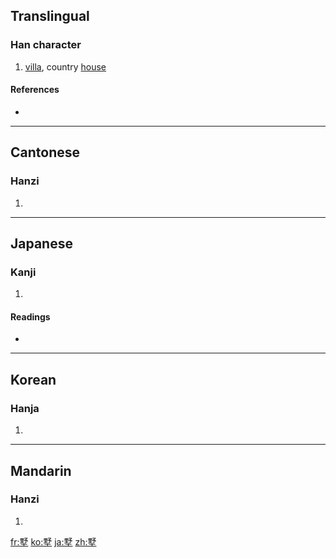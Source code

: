 ==Translingual==

===Han character===
{{Han char|rn=32|rad=土|as=11|sn=14|four=6710<sub>4</sub>|canj=田弓土 (WNG)}}

# [[villa]], country [[house]]

====References====
* {{Han ref|kx=0237.200|dkj=05412|dj=0475.260|hdz=10480.060|uh=5885|ud=22661|bh=B9D6|bd=47574}}

----

==Cantonese==

===Hanzi===
{{yue-hanzi|jyut=|y=seui5}}

# {{defn|Cantonese}}

----

==Japanese==

===Kanji===
{{ja-kanji|grade=|rs=土11}}

# {{defn|Japanese}}

====Readings====
* {{ja-readings|on=[[しょ]] (sho), [[や]] (ya)|kun=[[しもやしき]] (shimoyashiki)}}

----

==Korean==

===Hanja===
{{ko-hanja|hangeul=[[서]]|rv=seo|mr=sŏ}}

# {{defn|Korean}}

----

==Mandarin==

===Hanzi===
{{cmn-hanzi|pin=[[shù]] ([[shu4]])|wg=shu<sup>4</sup>}}

# {{defn|Mandarin}}

[[fr:墅]]
[[ko:墅]]
[[ja:墅]]
[[zh:墅]]